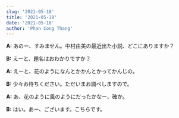 ```yaml
---
slug: '2021-05-18'
title: '2021-05-18'
date: '2021-05-18'
author: 'Phan Cong Thang'
---
```


**A:** あのー、すみません。中村由美の最近出た小説、どこにありますか？

**B:** えーと、題名はおわかりですか？

**A:** えーと、花のようになんとかかんとかってかんじの。

**B:** 少々お待ちください。ただいまお調べしますので。

**A:** あ、花のように風のようにだったかなー、確か。

**B:** はい。あー、ございます。こちらです。
